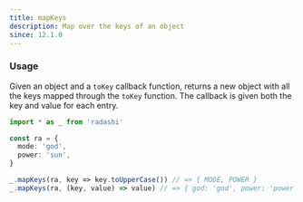 ```yaml
---
title: mapKeys
description: Map over the keys of an object
since: 12.1.0
---
```


### Usage

Given an object and a `toKey` callback function, returns a new object with all the keys
mapped through the `toKey` function. The callback is given both the key and value for each entry.

```ts twoslash
import * as _ from 'radashi'

const ra = {
  mode: 'god',
  power: 'sun',
}

_.mapKeys(ra, key => key.toUpperCase()) // => { MODE, POWER }
_.mapKeys(ra, (key, value) => value) // => { god: 'god', power: 'power' }
```
